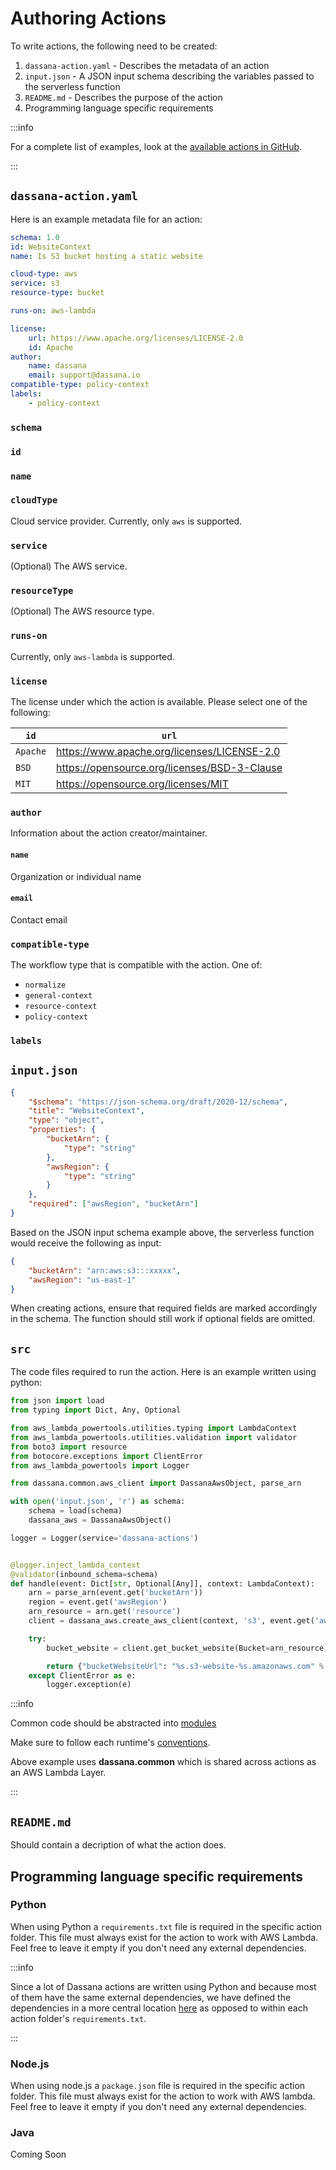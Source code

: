 # Authoring Actions


<Actions />

To write actions, the following need to be created:

1. `dassana-action.yaml` - Describes the metadata of an action
2. `input.json` - A JSON input schema describing the variables passed to the serverless function
3. `README.md` - Describes the purpose of the action
4. Programming language specific requirements

:::info

For a complete list of examples, look at the [available actions in GitHub](https://github.com/dassana-io/dassana/tree/main/content/actions).

:::

## `dassana-action.yaml`

Here is an example metadata file for an action:

```yaml title="content/actions/website-context/dassana-action.yaml"
schema: 1.0
id: WebsiteContext
name: Is S3 bucket hosting a static website

cloud-type: aws
service: s3
resource-type: bucket

runs-on: aws-lambda

license:
    url: https://www.apache.org/licenses/LICENSE-2.0
    id: Apache
author:
    name: dassana
    email: support@dassana.io
compatible-type: policy-context
labels:
    - policy-context
```


### `schema`

<Schema />

### `id`

<Id />

### `name`

<Name />

### `cloudType`

Cloud service provider. Currently, only `aws` is supported.

### `service`

(Optional) The AWS service.

### `resourceType`

(Optional) The AWS resource type.

### `runs-on`

Currently, only `aws-lambda` is supported.

### `license`

The license under which the action is available. Please select one of the following:

| `id`     | `url`                                        |
| -------- | -------------------------------------------- |
| `Apache` | https://www.apache.org/licenses/LICENSE-2.0  |
| `BSD`    | https://opensource.org/licenses/BSD-3-Clause |
| `MIT`    | https://opensource.org/licenses/MIT          |

### `author`

Information about the action creator/maintainer.

#### `name`

Organization or individual name

#### `email`

Contact email

### `compatible-type`

The workflow type that is compatible with the action. One of:

-   `normalize`
-   `general-context`
-   `resource-context`
-   `policy-context`

### `labels`

<Labels />

## `input.json`

```json title="content/actions/website-context/input.json"
{
	"$schema": "https://json-schema.org/draft/2020-12/schema",
	"title": "WebsiteContext",
	"type": "object",
	"properties": {
		"bucketArn": {
			"type": "string"
		},
		"awsRegion": {
			"type": "string"
		}
	},
	"required": ["awsRegion", "bucketArn"]
}
```

Based on the JSON input schema example above, the serverless function would receive the following as input:

```json
{
	"bucketArn": "arn:aws:s3:::xxxxx",
	"awsRegion": "us-east-1"
}
```

When creating actions, ensure that required fields are marked accordingly in the schema. The function should still work if optional fields are omitted.

## `src`

The code files required to run the action. Here is an example written using python:

```py title="content/actions/website-context/src/handler.py"
from json import load
from typing import Dict, Any, Optional

from aws_lambda_powertools.utilities.typing import LambdaContext
from aws_lambda_powertools.utilities.validation import validator
from boto3 import resource
from botocore.exceptions import ClientError
from aws_lambda_powertools import Logger

from dassana.common.aws_client import DassanaAwsObject, parse_arn

with open('input.json', 'r') as schema:
    schema = load(schema)
    dassana_aws = DassanaAwsObject()

logger = Logger(service='dassana-actions')


@logger.inject_lambda_context
@validator(inbound_schema=schema)
def handle(event: Dict[str, Optional[Any]], context: LambdaContext):
    arn = parse_arn(event.get('bucketArn'))
    region = event.get('awsRegion')
    arn_resource = arn.get('resource')
    client = dassana_aws.create_aws_client(context, 's3', event.get('awsRegion'))

    try:
        bucket_website = client.get_bucket_website(Bucket=arn_resource)

        return {"bucketWebsiteUrl": "%s.s3-website-%s.amazonaws.com" % (arn_resource, region)}
    except ClientError as e:
        logger.exception(e)

```

:::info

Common code should be abstracted into [modules](https://github.com/dassana-io/dassana/tree/main/content/pkg/deps)

Make sure to follow each runtime's [conventions](https://docs.aws.amazon.com/lambda/latest/dg/configuration-layers.html).

Above example uses **dassana.common** which is shared across actions as an AWS Lambda Layer.

:::

## `README.md`

Should contain a decription of what the action does.

## Programming language specific requirements

### Python

When using Python a `requirements.txt` file is required in the specific action folder. This file must always exist for the action to work with AWS Lambda. Feel free to leave it empty if you don't need any external dependencies.

:::info

Since a lot of Dassana actions are written using Python and because most of them have the same external dependencies, we have defined the dependencies in a more central location [here](https://github.com/dassana-io/dassana/blob/main/content/pkg/deps/python/requirements.txt) as opposed to within each action folder's `requirements.txt`.

:::

### Node.js

When using node.js a `package.json` file is required in the specific action folder. This file must always exist for the action to work with AWS lambda. Feel free to leave it empty if you don't need any external dependencies.

### Java

Coming Soon
